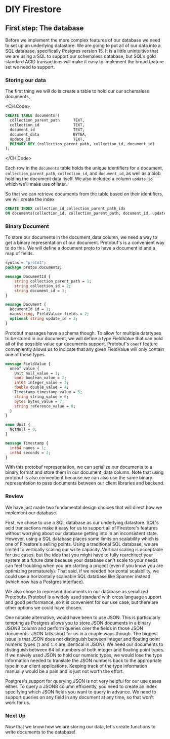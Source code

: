 # DIY Firestore

## First step: The database

Before we implement the more complex features of our database we need to set up
an underlying datastore. We are going to put all of our data into a SQL
database, specifically Postgres version 15. It is a little unintuitive that we
are using a SQL to support our schemaless database, but SQL’s gold standard ACID
transactions will make it easy to implement the broad feature set we need to
support.

### Storing our data

The first thing we will do is create a table to hold our our schemaless
documents,

<CH.Code>

```sql create_documents.sql
CREATE TABLE documents (
  collection_parent_path      TEXT,
  collection_id               TEXT,
  document_id                 TEXT,
  document_data               BYTEA,
  update_id                   TEXT,
  PRIMARY KEY (collection_parent_path, collection_id, document_id)
);
```

</CH.Code>

Each row in the `documents` table holds the unique identifiers for a document,
`collection_parent_path`, `collection_id`, and `document_id`, as well as a blob
holding the document data itself. We also included a column `update_id` which
we'll make use of later.

So that we can retrieve documents from the table based on their identifiers, we
will create the index

```sql
CREATE INDEX collection_id_collection_parent_path_idx
ON documents(collection_id, collection_parent_path, document_id, update_id);
```

### Binary Document

To store our documents in the document_data column, we need a way to get a
binary representation of our document. Protobuf's is a convenient way to do
this. We will define a document proto to have a document id and a map of fields.

```proto
syntax = "proto3";
package protos.documents;

message DocumentId {
    string collection_parent_path = 1;
    string collection_id = 2;
    string document_id = 3;
}

message Document {
  DocumentId id = 1;
  map<string, FieldValue> fields = 2;
  optional string update_id = 3;
}
```

Protobuf messages have a schema though. To allow for multiple datatypes to be
stored in our document, we will define a type FieldValue that can hold all of
the possible value our documents support. Protobuf's `oneof` feature
conveniently allows us to indicate that any given FieldValue will only contain
one of these types.

```proto
message FieldValue {
  oneof value {
    Unit null_value = 1;
    bool boolean_value = 2;
    int64 integer_value = 3;
    double double_value = 4;
    Timestamp timestamp_value = 5;
    string string_value = 6;
    bytes bytes_value = 7;
    string reference_value = 8;
  }
}

enum Unit {
  NotNull = 0;
}

message Timestamp {
  int64 nanos = 1;
  int64 seconds = 2;
}
```

With this protobuf representation, we can serialize our documents to a binary
format and store them in our document_data column. Note that using protobuf is
also conventient because we can also use the same binary representation to pass
documents between our client libraries and backend.

### Review

We have just made two fundamental design choices that will direct how we
implement our database.

First, we chose to use a SQL database as our underlying datastore. SQL's acid
transactions make it easy for us to support all of Firestore's features without
worrying about our database getting into in an inconsistent state. However,
using a SQL database places some limits on scalability which is one of
Firestore's selling points. Using a traditional SQL database, we are limited to
vertically scaling our write capacity. Vertical scaling is acceptable for use
cases, but the idea that you might have to fully rearchitect your system at a
future date because your database can't scale to your needs can feel troubling
when you are starting a project (even if you know you are optimizing
prematurely). That said, if we needed horizontal scalability, we could use a
horizontally scaleable SQL database like Spanner instead (which now has a
Postgres interface).

We also chose to represent documents in our database as serialized Protobufs.
Protobuf is a widely used standard with cross language support and good
performance, so it is convenient for our use case, but there are other options
we could have chosen.

One notable alternative, would have been to use JSON. This is particularly
tempting as Postgres allows you to store JSON documents in a binary JSONB column
and perform queries over the fields in those JSON documents. JSON falls short
for us in a couple ways though. The biggest issue is that JSON does not
distinguish between integer and floating point numeric types (`1` and `1.0` are
identical in JSON). We need our documents to distinguish between 64 bit numbers
of both integer and floating point types. If we naively used JSON to hold our
numeric types, we would lose the type information needed to translate the JSON
numbers back to the appropriate type in our client applications. Keeping track
of the type information manually would be a pain and is just not worth the
effort.

Postgres's support for querying JSON is not very helpful for our use cases
either. To query a JSONB column efficiently, you need to create an index
specifying which JSON fields you want to query in advance. We need to support
queries on any field in any document at any time, so that won't work for us.

### Next Up

Now that we know how we are storing our data, let's create functions to write
documents to the database!
